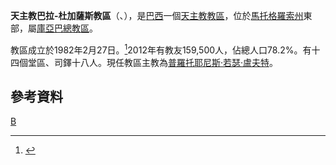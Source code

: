 {{Infobox Roman Catholic diocese
|name=巴拉-杜加薩斯
|jurisdiction=教區
|latin = Dioecesis Barragartiensis
|image =
|caption = 
|location = [[巴西|巴西]]
|territory = [[馬托格羅索州|馬托格羅索州]]東部
|population = 159,500
|rite = [[罗马礼|罗马礼]]
|patron =
|province =庫亞巴
|established = 1982年
|cathedral = 善導之母主教座堂
|co-cathedral =
|leadership = 主教
|website =
|patriarch=
|metropolitan =
|ordinary =普羅托耶尼斯·若瑟·盧夫特
|coadjutor archbishop =
|coadjutor bishop =
|auxiliary =
|emeritus =
}}
'''天主教巴拉-杜加薩斯教區'''（{{lang-la|Dioecesis Barragartiensis}}、{{lang-pt|Diocese de Barra do Garças}}），是[[巴西|巴西]]一個[[天主教|天主教]][[教區|教區]]，位於[[馬托格羅索州|馬托格羅索州]]東部，屬[[天主教庫亞巴總教區|庫亞巴總教區]]。

教區成立於1982年2月27日。<ref>{{Cite web |url=http://www.vatican.va/holy_father/john_paul_ii/apost_constitutions/documents/hf_jp-ii_apc_19820227_barragartiensis_lt.html |title=升為教區的宗座憲令 |access-date=2013-11-28 |archive-date=2014-05-16 |archive-url=https://web.archive.org/web/20140516233736/http://www.vatican.va/holy_father/john_paul_ii/apost_constitutions/documents/hf_jp-ii_apc_19820227_barragartiensis_lt.html |dead-url=no }}</ref>2012年有教友159,500人，佔總人口78.2%。有十四個堂區、司鐸十八人。現任教區主教為[[普羅托耶尼斯·若瑟·盧夫特|普羅托耶尼斯·若瑟·盧夫特]]。

==參考資料==
{{reflist}}

[[Category:巴西天主教教區|B]]